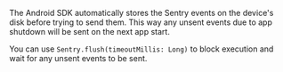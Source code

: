 The Android SDK automatically stores the Sentry events on the device's disk before trying to send them. This way any unsent events due to app shutdown will be sent on the next app start.

You can use `Sentry.flush(timeoutMillis: Long)` to block execution and wait for any unsent events to be sent.
